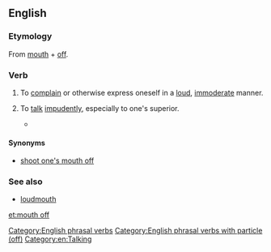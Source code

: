 ==English==

===Etymology===
From [[mouth]] + [[off]].

===Verb===
{{en-verb|head=[[to]] [[mouth]] [[off]]|mouths off|mouthing off|mouthed off}}

# {{label|en|intransitive|idiomatic}} To [[complain]] or otherwise express oneself in a [[loud]], [[immoderate]] manner.
# {{label|en|intransitive|idiomatic}} To [[talk]] [[impudent]]ly, especially to one's superior.
#* {{quote-video
|year=2008
|people=Herbert
|title=Family Guy
|episode=Play It Again, Brian
|passage=And don't you '''mouth off''' to me, or I'm gonna slap you right in your penis.}}

====Synonyms====
* [[shoot one's mouth off]]

===See also===
* [[loudmouth]]

[[Category:English phrasal verbs]]
[[Category:English phrasal verbs with particle (off)]]
[[Category:en:Talking]]

[[et:mouth off]]